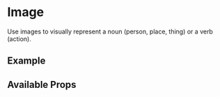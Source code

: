 

<Meta title="Components/Image/Intro" component={ImageWET} />

# Image

Use images to visually represent a noun (person, place, thing) or a verb (action).

## Example

<Canvas>
  <ImageWET
    src="https://media.istockphoto.com/photos/very-closeup-view-of-amazing-domestic-pet-in-mirror-round-fashion-is-picture-id1281804798?b=1&k=20&m=1281804798&s=170667a&w=0&h=HIWbeaP_cQSngCz7l9t3xwyE2eyzVgIy3K6xIqPhJQA="
    roundedCircle
    alt="Cool Cat Photo"
  />
</Canvas>

## Available Props

<ArgsTable />
